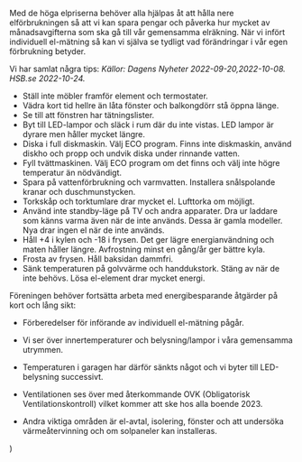 
Med de höga elpriserna behöver alla hjälpas åt att hålla nere elförbrukningen så att vi kan spara pengar och påverka hur mycket av månadsavgifterna som ska gå till vår gemensamma elräkning. När vi infört individuell el-mätning så kan vi själva se tydligt vad förändringar i vår egen förbrukning betyder.

Vi har samlat några tips:
_Källor: Dagens Nyheter 2022-09-20,2022-10-08. HSB.se 2022-10-24._

- Ställ inte möbler framför element och termostater.
- Vädra kort tid hellre än låta fönster och balkongdörr stå öppna länge.
- Se till att fönstren har tätningslister.
- Byt till LED-lampor och släck i rum där du inte vistas. LED lampor är dyrare men håller mycket längre.
- Diska i full diskmaskin. Välj ECO program. Finns inte diskmaskin, använd diskho och propp och undvik diska under rinnande vatten.
- Fyll tvättmaskinen. Välj ECO program om det finns och välj inte högre temperatur än nödvändigt.
- Spara på vattenförbrukning och varmvatten. Installera snålspolande kranar och duschmunstycken.
- Torkskåp och torktumlare drar mycket el. Lufttorka om möjligt.
- Använd inte standby-läge på TV och andra apparater. Dra ur laddare som känns varma även när de inte används. Dessa är gamla modeller. Nya drar ingen el när de inte används.
- Håll +4 i kylen och -18 i frysen. Det ger lägre energianvändning och maten håller längre. Avfrostning minst en gång/år ger bättre kyla.
- Frosta av frysen. Håll baksidan dammfri.
- Sänk temperaturen på golvvärme och handdukstork. Stäng av när de inte behövs. Lösa el-element drar mycket energi.

Föreningen behöver fortsätta arbeta med energibesparande åtgärder på kort och lång sikt:
- Förberedelser för införande av individuell el-mätning pågår.
- Vi ser över innertemperaturer och belysning/lampor i våra gemensamma utrymmen.
- Temperaturen i garagen har därför sänkts något och vi byter till LED-belysning successivt.
- Ventilationen ses över med återkommande OVK (Obligatorisk Ventilationskontroll) vilket kommer att ske hos alla boende 2023.
- Andra viktiga områden är el-avtal, isolering, fönster och att undersöka värmeåtervinning och om solpaneler kan installeras.


  <MDXProvider>
      <Body>
          <Centered
              introducing="Tips för att minska elförbrukningen"
              title="Så kan vi påverka vår elräkning">
            <main {...props} />
          </Centered>
      </Body>
  </MDXProvider>
)